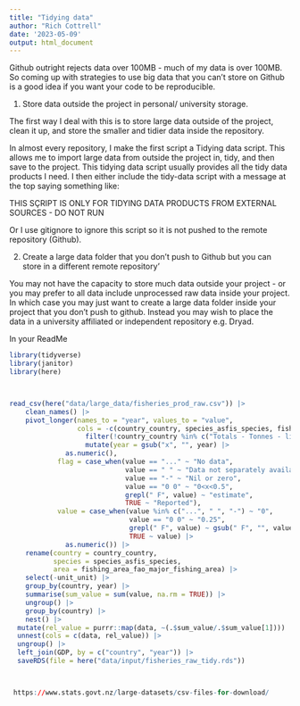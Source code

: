 ```yaml
---
title: "Tidying data"
author: "Rich Cottrell"
date: '2023-05-09'
output: html_document
---
```




Github outright rejects data over 100MB - much of my data is over 100MB. So coming up with strategies to use big data that you can't store on Github is a good idea if you want your code to be reproducible.

1) Store data outside the project in personal/ university storage.

The first way I deal with this is to store large data outside of the project, clean it up, and store the smaller and tidier data inside the repository.

In almost every repository, I make the first script a Tidying data script. This allows me to import large data from outside the project in, tidy, and then save to the project. This tidying data script usually provides all the tidy data products I need. I then either include the tidy-data script with a message at the top saying something like:

####################################### THIS SÇRIPT IS ONLY FOR TIDYING DATA PRODUCTS FROM EXTERNAL SOURCES - DO NOT RUN ############################


Or I use gitignore to ignore this script so it is not pushed to the remote repository (Github).



2) Create a large data folder that you don't push to Github but you can store in a different remote repository'

You may not have the capacity to store much data outside your project - or you may prefer to all data include unprocessed raw data inside your project. In which case you may just want to create a large data folder inside your project that you don't push to github. Instead you may wish to place the data in a university affiliated or independent repository e.g. Dryad. 

In your ReadMe

```r
library(tidyverse)
library(janitor)
library(here)



read_csv(here("data/large_data/fisheries_prod_raw.csv")) |> 
    clean_names() |> 
    pivot_longer(names_to = "year", values_to = "value", 
                 cols = -c(country_country, species_asfis_species, fishing_area_fao_major_fishing_area, unit_unit)) |> 
                   filter(!country_country %in% c("Totals - Tonnes - live weight",   "Totals - Number" , "FAO. 2019. Fishery and Aquaculture Statistics. Global capture production 1950-2017 (FishstatJ). In: FAO Fisheries and Aquaculture Department [online]. Rome. Updated 2019. www.fao.org/fishery/statistics/software/fishstatj/en")) |> 
                   mutate(year = gsub("x", "", year) |>    
              as.numeric(),                   
            flag = case_when(value == "..." ~ "No data",                      
                             value == " " ~ "Data not separately available",
                             value == "-" ~ "Nil or zero",                 
                             value == "0 0" ~ "0<x<0.5",
                             grepl(" F", value) ~ "estimate",
                             TRUE ~ "Reported"),                          
            value = case_when(value %in% c("...", " ", "-") ~ "0",        
                              value == "0 0" ~ "0.25",                    
                              grepl(" F", value) ~ gsub(" F", "", value), 
                              TRUE ~ value) |>                         
              as.numeric()) |> 
    rename(country = country_country,
           species = species_asfis_species,
           area = fishing_area_fao_major_fishing_area) |> 
    select(-unit_unit) |> 
    group_by(country, year) |> 
    summarise(sum_value = sum(value, na.rm = TRUE)) |> 
    ungroup() |> 
    group_by(country) |> 
    nest() |> 
  mutate(rel_value = purrr::map(data, ~(.$sum_value/.$sum_value[1]))) |> 
  unnest(cols = c(data, rel_value)) |> 
  ungroup() |> 
  left_join(GDP, by = c("country", "year")) |> 
  saveRDS(file = here("data/input/fisheries_raw_tidy.rds"))




```



```r

 https://www.stats.govt.nz/large-datasets/csv-files-for-download/

```

